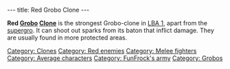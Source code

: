 ---
title: Red Grobo Clone
---

{{Enemy|
Name=Yellow Grobo Clone|
Image=Red_grobo_clone.JPG‎|
Level=Red|
Reaction=Moves sideways|
Recovery=0.7 seconds|
Rate=2 seconds|
Damage=Medium|
Range=Melee|
Speed=}}

'''Red [[Grobo]] [[Clone]]''' is the strongest Grobo-clone in [[LBA 1]], apart from the [[supergro]]. It can shoot out sparks from its baton that inflict damage. They are usually found in more protected areas.

[[Category: Clones]]
[[Category: Red enemies]]
[[Category: Melee fighters]]
[[Category: Average characters]]
[[Category: FunFrock's army]]
[[Category: Grobos]]